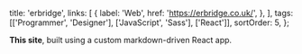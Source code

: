   title: 'erbridge',
  links: [
    {
      label: 'Web',
      href: 'https://erbridge.co.uk/',
    },
  ],
  tags: [['Programmer', 'Designer'], ['JavaScript', 'Sass'], ['React']],
  sortOrder: 5,
};

**This site**, built using a custom markdown-driven React app.
